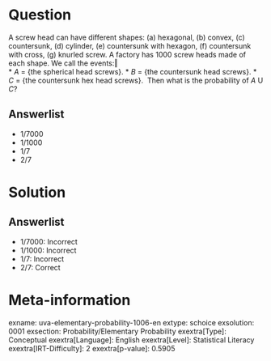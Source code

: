 Question
========

A screw head can have different shapes: (a) hexagonal, (b) convex, (c) countersunk, (d) cylinder, (e) countersunk with hexagon, (f) countersunk with cross, (g) knurled screw. A factory has 1000 screw heads made of each shape. We call the events:‖ \
* *A* = {the spherical head screws}.
* *B* = {the countersunk head screws}.
* *C* = {the countersunk hex head screws}. \ Then what is the probability of *A* U *C*?

Answerlist
----------

* 1/7000
* 1/1000
* 1/7
* 2/7

Solution
========

Answerlist
----------

* 1/7000: Incorrect
* 1/1000: Incorrect
* 1/7: Incorrect
* 2/7: Correct

Meta-information
================
exname: uva-elementary-probability-1006-en
extype: schoice
exsolution: 0001
exsection: Probability/Elementary Probability
exextra[Type]: Conceptual
exextra[Language]: English
exextra[Level]: Statistical Literacy
exextra[IRT-Difficulty]: 2
exextra[p-value]: 0.5905

